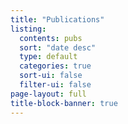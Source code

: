 ```yaml
---
title: "Publications"
listing:
  contents: pubs
  sort: "date desc"
  type: default
  categories: true
  sort-ui: false
  filter-ui: false
page-layout: full
title-block-banner: true
---
```



